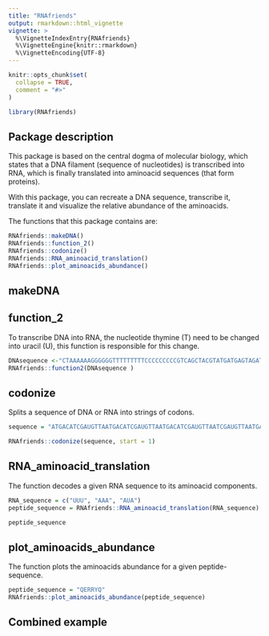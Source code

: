 ```yaml
---
title: "RNAfriends"
output: rmarkdown::html_vignette
vignette: >
  %\VignetteIndexEntry{RNAfriends}
  %\VignetteEngine{knitr::rmarkdown}
  %\VignetteEncoding{UTF-8}
---
```


```r
knitr::opts_chunk$set(
  collapse = TRUE,
  comment = "#>"
)
```

```r
library(RNAfriends)
```

## Package description

This package is based on the central dogma of molecular biology, which states that a DNA filament (sequence of nucleotides) is transcribed into RNA, which is finally translated into aminoacid sequences (that form proteins).

With this package, you can recreate a DNA sequence, transcribe it, translate it and visualize the relative abundance of the aminoacids.

The functions that this package contains are:

```r
RNAfriends::makeDNA()
RNAfriends::function_2()
RNAfriends::codonize()
RNAfriends::RNA_aminoacid_translation()
RNAfriends::plot_aminoacids_abundance()

```

## makeDNA

## function_2

To transcribe DNA into RNA, the nucleotide thymine (T) need to be changed into uracil (U), this function is responsible for this change.

```r
DNAsequence <-"CTAAAAAAGGGGGGTTTTTTTTTCCCCCCCCCGTCAGCTACGTATGATGAGTAGATGCATATTTTT"
RNAfriends::function2(DNAsequence )
```

## codonize

Splits a sequence of DNA or RNA into strings of codons.

```r
sequence = "ATGACATCGAUGTTAATGACATCGAUGTTAATGACATCGAUGTTAATCGAUGTTAATGACATCGAUGTTAATGACATCGAUGTTAATGAGACTTGACATCGAUGTAATCGAUGTTAATGACATTGACATCGAUGCGAUGTTAATGACATCGAUGTTAATGAGACATCGAUGTTAATGACATCGAUGTTAATGACATCGAUGTTAATGACATCGATCGAUGTTAATGACATCGAUGTTAATGACATCGAUGTTAATGACATCGAUGTTA"

RNAfriends::codonize(sequence, start = 1)
```

## RNA_aminoacid_translation

The function decodes a given RNA sequence to its aminoacid components.

```r
RNA_sequence = c("UUU", "AAA", "AUA")
peptide_sequence = RNAfriends::RNA_aminoacid_translation(RNA_sequence)

peptide_sequence
```

## plot_aminoacids_abundance

The function plots the aminoacids abundance for a given peptide-sequence.

```r
peptide_sequence = "QERRYQ"
RNAfriends::plot_aminoacids_abundance(peptide_sequence)
```

## Combined example
